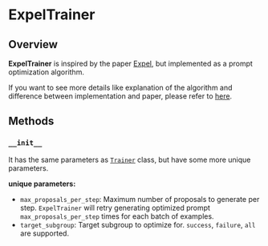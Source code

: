 # ExpelTrainer

## Overview

**ExpelTrainer** is inspired by the paper [Expel](https://arxiv.org/abs/2308.10144), but implemented as a prompt optimization algorithm.

If you want to see more details like explanation of the algorithm and difference between implementation and paper, please refer to [here](https://github.com/weavel-ai/Ape/libs/ape-core/ape/core/trainer/community/expel/README.md).

## Methods

### `__init__`

It has the same parameters as [`Trainer`](../../trainer.mdx) class, but have some more unique parameters.

**unique parameters:**

- `max_proposals_per_step`: Maximum number of proposals to generate per step. `ExpelTrainer` will retry generating optimized prompt `max_proposals_per_step` times for each batch of examples.
- `target_subgroup`: Target subgroup to optimize for. `success`, `failure`, `all` are supported.
